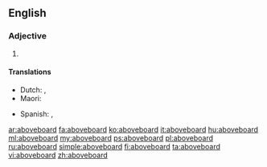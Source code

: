 ==English==

===Adjective===
{{en-adj|-}}

# {{alternative form of|above-board|lang=en}}

====Translations====
{{trans-top|straightforward, transparent}}
{{trans-mid}}
* Dutch: {{t|nl|op eerlijke wijze}}, {{t+|nl|openlijk}}
* Maori: {{t|mi|matanui}}
{{trans-bottom}}
{{checktrans-top|legitimate}}
* Spanish: {{t+check|es|legítimo}}, {{t+check|es|sincero}}
{{trans-mid}}
{{trans-bottom}}

[[ar:aboveboard]]
[[fa:aboveboard]]
[[ko:aboveboard]]
[[it:aboveboard]]
[[hu:aboveboard]]
[[ml:aboveboard]]
[[my:aboveboard]]
[[ps:aboveboard]]
[[pl:aboveboard]]
[[ru:aboveboard]]
[[simple:aboveboard]]
[[fi:aboveboard]]
[[ta:aboveboard]]
[[vi:aboveboard]]
[[zh:aboveboard]]